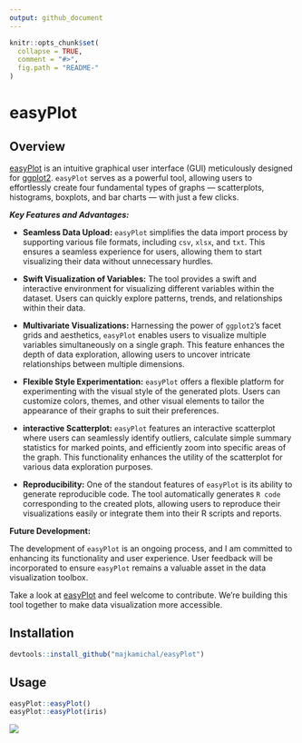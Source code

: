 ```yaml
---
output: github_document
---
```


<!-- README.md is generated from README.Rmd. Please edit that file -->

```r
knitr::opts_chunk$set(
  collapse = TRUE,
  comment = "#>",
  fig.path = "README-"
)
```

# easyPlot

## Overview

[easyPlot](https://github.com/majkamichal/easyPlot) is an intuitive graphical user interface (GUI) meticulously designed for [ggplot2](https://ggplot2.tidyverse.org). `easyPlot` serves as a powerful tool, allowing users to effortlessly create four fundamental types of graphs — scatterplots, histograms, boxplots, and bar charts — with just a few clicks.

***Key Features and Advantages:***

- **Seamless Data Upload:** `easyPlot` simplifies the data import process by supporting various file formats, including `csv`, `xlsx`, and `txt`. This ensures a seamless experience for users, allowing them to start visualizing their data without unnecessary hurdles.

- **Swift Visualization of Variables:** The tool provides a swift and interactive environment for visualizing different variables within the dataset. Users can quickly explore patterns, trends, and relationships within their data.

- **Multivariate Visualizations:** Harnessing the power of `ggplot2`'s facet grids and aesthetics, `easyPlot` enables users to visualize multiple variables simultaneously on a single graph. This feature enhances the depth of data exploration, allowing users to uncover intricate relationships between multiple dimensions.

- **Flexible Style Experimentation:** `easyPlot` offers a flexible platform for experimenting with the visual style of the generated plots. Users can customize colors, themes, and other visual elements to tailor the appearance of their graphs to suit their preferences.

- **interactive Scatterplot:**  `easyPlot` features an interactive scatterplot where users can seamlessly identify outliers, calculate simple summary statistics for marked points, and efficiently zoom into specific areas of the graph. This functionality enhances the utility of the scatterplot for various data exploration purposes.

- **Reproducibility:** One of the standout features of `easyPlot` is its ability to generate reproducible code. The tool automatically generates `R code` corresponding to the created plots, allowing users to reproduce their visualizations easily or integrate them into their R scripts and reports.

**Future Development:**

The development of `easyPlot` is an ongoing process, and I am committed to enhancing its functionality and user experience. User feedback will be incorporated to ensure `easyPlot` remains a valuable asset in the data visualization toolbox.

Take a look at [easyPlot](https://github.com/majkamichal/easyPlot) and feel welcome to contribute. We're building this tool together to make data visualization more accessible.


## Installation

```r
devtools::install_github("majkamichal/easyPlot")
```

## Usage

```r
easyPlot::easyPlot()
easyPlot::easyPlot(iris)
```

![](easyPlot-pic.png)

